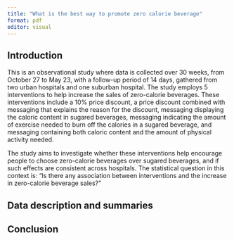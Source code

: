 ```yaml
---
title: "What is the best way to promote zero calorie beverage"
format: pdf
editor: visual
---
```


## Introduction

This is an observational study where data is collected over 30 weeks, from October 27 to May 23, with a follow-up period of 14 days, gathered from two urban hospitals and one suburban hospital. The study employs 5 interventions to help increase the sales of zero-calorie beverages. These interventions include a 10% price discount, a price discount combined with messaging that explains the reason for the discount, messaging displaying the caloric content in sugared beverages, messaging indicating the amount of exercise needed to burn off the calories in a sugared beverage, and messaging containing both caloric content and the amount of physical activity needed.

The study aims to investigate whether these interventions help encourage people to choose zero-calorie beverages over sugared beverages, and if such effects are consistent across hospitals. The statistical question in this context is: "Is there any association between interventions and the increase in zero-calorie beverage sales?"

## Data description and summaries

## Conclusion
